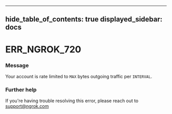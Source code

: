 

---
hide_table_of_contents: true
displayed_sidebar: docs
---


# ERR_NGROK_720

### Message
Your account is rate limited to `MAX` bytes outgoing traffic per `INTERVAL`.

<ErrorDetails error="err_ngrok_720" />



### Further help
If you're having trouble resolving this error, please reach out to [support@ngrok.com](mailto:support@ngrok.com?subject=Help%20with%20ERR_NGROK_720)

